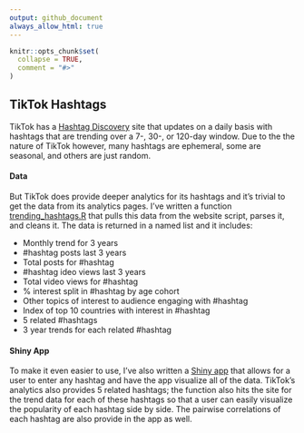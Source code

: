 ```yaml
---
output: github_document
always_allow_html: true
---
```


<!-- README.md is generated from README.Rmd. Please edit that file -->

```r
knitr::opts_chunk$set(
  collapse = TRUE,
  comment = "#>"
)
```

## TikTok Hashtags

TikTok has a [Hashtag Discovery](https://ads.tiktok.com/business/creativecenter/inspiration/popular/hashtag/pc/en) site that updates on a daily basis with hashtags that are trending over a 7-, 30-, or 120-day window. Due to the the nature of TikTok however, many hashtags are ephemeral, some are seasonal, and others are just random. 

#### Data 
But TikTok does provide deeper analytics for its hashtags and it's trivial to get the data from its analytics pages. I've written a function [trending_hashtags.R](https://github.com/taylorgrant/scrapper/blob/main/tiktok_trends/R/trending_hashtags.R) that pulls this data from the website script, parses it, and cleans it. The data is returned in a named list and it includes: 

- Monthly trend for 3 years
- \#hashtag posts last 3 years
- Total posts for \#hashtag 
- \#hashtag ideo views last 3 years
- Total video views for \#hashtag
- % interest split in \#hashtag by age cohort
- Other topics of interest to audience engaging with \#hashtag
- Index of top 10 countries with interest in \#hashtag
- 5 related \#hashtags
- 3 year trends for each related \#hashtag

#### Shiny App
To make it even easier to use, I've also written a [Shiny app](https://github.com/taylorgrant/scrapper/blob/main/tiktok_trends/app.R) that allows for a user to enter any hashtag and have the app visualize all of the data. TikTok's analytics also provides 5 related hashtags; the function also hits the site for the trend data for each of these hashtags so that a user can easily visualize the popularity of each hashtag side by side. The pairwise correlations of each hashtag are also provide in the app as well. 


